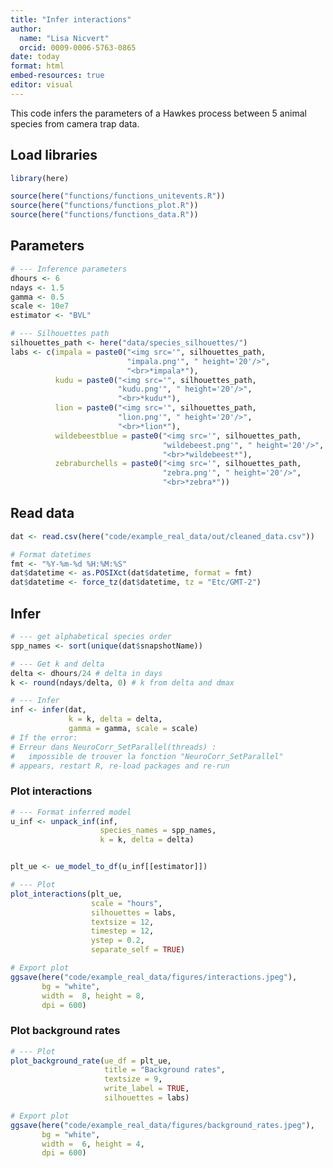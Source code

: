 ```yaml
---
title: "Infer interactions"
author: 
  name: "Lisa Nicvert"
  orcid: 0009-0006-5763-0865
date: today
format: html
embed-resources: true
editor: visual
---
```


This code infers the parameters of a Hawkes process between 5 animal species from camera trap data.

## Load libraries

```r
library(here)

source(here("functions/functions_unitevents.R"))
source(here("functions/functions_plot.R"))
source(here("functions/functions_data.R"))

```

## Parameters

```r
# --- Inference parameters
dhours <- 6
ndays <- 1.5
gamma <- 0.5
scale <- 10e7
estimator <- "BVL"

# --- Silhouettes path
silhouettes_path <- here("data/species_silhouettes/")
labs <- c(impala = paste0("<img src='", silhouettes_path, 
                          "impala.png'", " height='20'/>", 
                          "<br>*impala*"),
          kudu = paste0("<img src='", silhouettes_path, 
                        "kudu.png'", " height='20'/>", 
                        "<br>*kudu*"),
          lion = paste0("<img src='", silhouettes_path, 
                        "lion.png'", " height='20'/>", 
                        "<br>*lion*"),
          wildebeestblue = paste0("<img src='", silhouettes_path, 
                                  "wildebeest.png'", " height='20'/>",
                                  "<br>*wildebeest*"),
          zebraburchells = paste0("<img src='", silhouettes_path, 
                                  "zebra.png'", " height='20'/>",
                                  "<br>*zebra*"))
```

## Read data

```r
dat <- read.csv(here("code/example_real_data/out/cleaned_data.csv"))

# Format datetimes
fmt <- "%Y-%m-%d %H:%M:%S"
dat$datetime <- as.POSIXct(dat$datetime, format = fmt)
dat$datetime <- force_tz(dat$datetime, tz = "Etc/GMT-2")

```

## Infer

```r
# --- get alphabetical species order 
spp_names <- sort(unique(dat$snapshotName))

# --- Get k and delta
delta <- dhours/24 # delta in days
k <- round(ndays/delta, 0) # k from delta and dmax

# --- Infer
inf <- infer(dat, 
             k = k, delta = delta,
             gamma = gamma, scale = scale)
# If the error:
# Erreur dans NeuroCorr_SetParallel(threads) : 
#   impossible de trouver la fonction "NeuroCorr_SetParallel"
# appears, restart R, re-load packages and re-run
```

### Plot interactions

```r
# --- Format inferred model
u_inf <- unpack_inf(inf, 
                    species_names = spp_names, 
                    k = k, delta = delta)


plt_ue <- ue_model_to_df(u_inf[[estimator]])

# --- Plot
plot_interactions(plt_ue,
                  scale = "hours", 
                  silhouettes = labs,
                  textsize = 12,
                  timestep = 12,
                  ystep = 0.2,
                  separate_self = TRUE)

# Export plot
ggsave(here("code/example_real_data/figures/interactions.jpeg"),
       bg = "white",
       width =  8, height = 8,
       dpi = 600)
```

### Plot background rates

```r
# --- Plot
plot_background_rate(ue_df = plt_ue,
                     title = "Background rates",
                     textsize = 9,
                     write_label = TRUE,
                     silhouettes = labs)

# Export plot
ggsave(here("code/example_real_data/figures/background_rates.jpeg"),
       bg = "white",
       width =  6, height = 4,
       dpi = 600)
```
